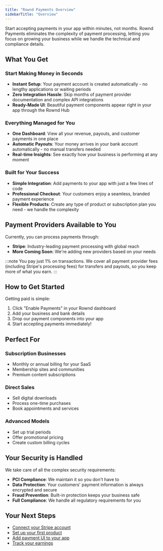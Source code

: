 ```yaml
---
title: "Rownd Payments Overview"
sidebarTitle: "Overview"
---
```


Start accepting payments in your app within minutes, not months. Rownd Payments eliminates the complexity of payment processing, letting you focus on growing your business while we handle the technical and compliance details.

## What You Get

### Start Making Money in Seconds
- **Instant Setup**: Your payment account is created automatically - no lengthy applications or waiting periods
- **Zero Integration Hassle**: Skip months of payment provider documentation and complex API integrations
- **Ready-Made UI**: Beautiful payment components appear right in your app through the Rownd Hub

### Everything Managed for You
- **One Dashboard**: View all your revenue, payouts, and customer payments in one place
- **Automatic Payouts**: Your money arrives in your bank account automatically - no manual transfers needed
- **Real-time Insights**: See exactly how your business is performing at any moment

### Built for Your Success
- **Simple Integration**: Add payments to your app with just a few lines of code
- **Professional Checkout**: Your customers enjoy a seamless, branded payment experience
- **Flexible Products**: Create any type of product or subscription plan you need - we handle the complexity

## Payment Providers Available to You

Currently, you can process payments through:

- **Stripe**: Industry-leading payment processing with global reach
- **More Coming Soon**: We're adding new providers based on your needs

:::note
You pay just 1% on transactions. We cover all payment provider fees (including Stripe's processing fees) for transfers and payouts, so you keep more of what you earn.
:::

## How to Get Started

Getting paid is simple:

1. Click "Enable Payments" in your Rownd dashboard
2. Add your business and bank details
3. Drop our payment components into your app
4. Start accepting payments immediately!

## Perfect For

### Subscription Businesses
- Monthly or annual billing for your SaaS
- Membership sites and communities
- Premium content subscriptions

### Direct Sales
- Sell digital downloads
- Process one-time purchases
- Book appointments and services

### Advanced Models
- Set up trial periods
- Offer promotional pricing
- Create custom billing cycles

## Your Security is Handled

We take care of all the complex security requirements:

- **PCI Compliance**: We maintain it so you don't have to
- **Data Protection**: Your customers' payment information is always encrypted and secure
- **Fraud Prevention**: Built-in protection keeps your business safe
- **Full Compliance**: We handle all regulatory requirements for you

## Your Next Steps

- [Connect your Stripe account](/payments/stripe)
- [Set up your first product](/payments/configuration)
- [Add payment UI to your app](/payments/integration)
- [Track your earnings](/payments/payouts) 